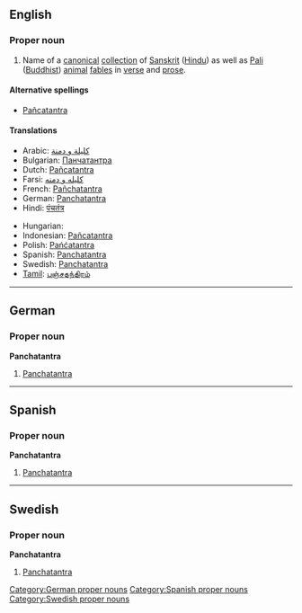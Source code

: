 ==English==

===Proper noun===
{{wikipedia}}
{{en-proper noun}}
# Name of a [[canonical]] [[collection]] of [[Sanskrit]] ([[Hindu]]) as well as [[Pali]] ([[Buddhist]]) [[animal]] [[fable]]s in [[verse]] and [[prose]].

====Alternative spellings====
* [[Pañcatantra]]

====Translations====
{{trans-top|a collection of Sanskrit and Pali animal fables in verse and prose}}
* Arabic: [[كليلة و دمنة]]
* Bulgarian: [[Панчатантра]]
* Dutch: [[Pañcatantra]]
* Farsi: [[کلیله و دمنه]]
* French: [[Pañchatantra]]
* German: [[Panchatantra#German|Panchatantra]]
* Hindi: [[पंचतंत्र]]
{{trans-mid}}
* Hungarian: {{t|hu|Pancsatantra}}
* Indonesian: [[Pañcatantra]]
* Polish: [[Pańćatantra]]
* Spanish: [[Panchatantra#Spanish|Panchatantra]]
* Swedish: [[Panchatantra#Swedish|Panchatantra]]
* [[Tamil]]: [[பஞ்சதந்திரம்]]
{{trans-bottom}}

----

==German==

===Proper noun===
'''Panchatantra'''
# [[Panchatantra#English|Panchatantra]]

[[Category:German proper nouns]]

----

==Spanish==

===Proper noun===
'''Panchatantra'''
# [[Panchatantra#English|Panchatantra]]

[[Category:Spanish proper nouns]]

----

==Swedish==

===Proper noun===
'''Panchatantra'''
# [[Panchatantra#English|Panchatantra]]

[[Category:Swedish proper nouns]]